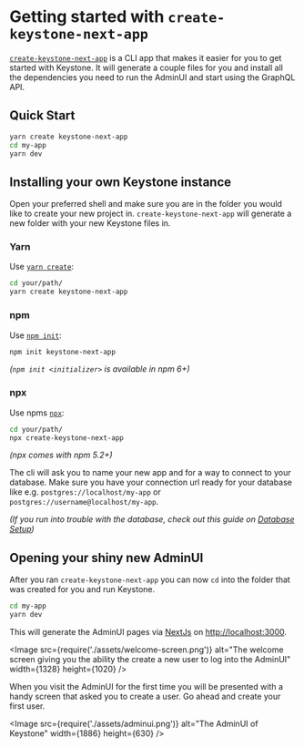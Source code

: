 
# Getting started with `create-keystone-next-app`

[`create-keystone-next-app`](https://github.com/keystonejs/create-keystone-next-app) is a CLI app that makes it easier for you to get started with Keystone.
It will generate a couple files for you and install all the dependencies you need to run the AdminUI and start using the GraphQL API.

## Quick Start

```sh
yarn create keystone-next-app
cd my-app
yarn dev
```

## Installing your own Keystone instance

Open your preferred shell and make sure you are in the folder you would like to create your new project in.
`create-keystone-next-app` will generate a new folder with your new Keystone files in.

### Yarn

Use [`yarn create`](https://classic.yarnpkg.com/en/docs/cli/create/):

```sh
cd your/path/
yarn create keystone-next-app
```

### npm

Use [`npm init`](https://docs.npmjs.com/cli/v7/commands/npm-init):

```sh
npm init keystone-next-app
```

_(`npm init <initializer>` is available in npm 6+)_

### npx

Use npms [`npx`](https://docs.npmjs.com/cli/v7/commands/npx):

```sh
cd your/path/
npx create-keystone-next-app
```

_(npx comes with npm 5.2+)_

The cli will ask you to name your new app and for a way to connect to your database.
Make sure you have your connection url ready for your database like e.g. `postgres://localhost/my-app` or `postgres://username@localhost/my-app`.

_(If you run into trouble with the database, check out this guide on [Database Setup](https://www.keystonejs.com/quick-start/adapters))_

## Opening your shiny new AdminUI

After you ran `create-keystone-next-app` you can now `cd` into the folder that was created for you and run Keystone.

```sh
cd my-app
yarn dev
```

This will generate the AdminUI pages via [NextJs](https://nextjs.org/) on [http://localhost:3000](http://localhost:3000).

<Image
  src={require('./assets/welcome-screen.png')}
  alt="The welcome screen giving you the ability the create a new user to log into the AdminUI"
  width={1328}
  height={1020}
/>

When you visit the AdminUI for the first time you will be presented with a handy screen that asked you to create a user.
Go ahead and create your first user.

<Image
  src={require('./assets/adminui.png')}
  alt="The AdminUI of Keystone"
  width={1886}
  height={630}
/>

